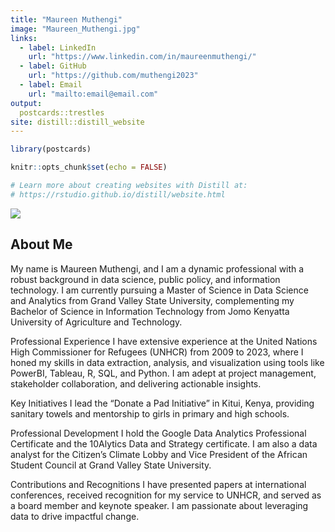 ```yaml
---
title: "Maureen Muthengi"
image: "Maureen_Muthengi.jpg"
links:
  - label: LinkedIn
    url: "https://www.linkedin.com/in/maureenmuthengi/"
  - label: GitHub
    url: "https://github.com/muthengi2023"
  - label: Email
    url: "mailto:email@email.com"
output:
  postcards::trestles
site: distill::distill_website
---
```


```r
library(postcards)
```

```r
knitr::opts_chunk$set(echo = FALSE)

# Learn more about creating websites with Distill at:
# https://rstudio.github.io/distill/website.html

```

![](Maureen_Muthengi.JPG)

## About Me
My name is Maureen Muthengi, and I am a dynamic professional with a robust background in data science, public policy, and information technology. I am currently pursuing a Master of Science in Data Science and Analytics from Grand Valley State University, complementing my Bachelor of Science in Information Technology from Jomo Kenyatta University of Agriculture and Technology.

Professional Experience
I have extensive experience at the United Nations High Commissioner for Refugees (UNHCR) from 2009 to 2023, where I honed my skills in data extraction, analysis, and visualization using tools like PowerBI, Tableau, R, SQL, and Python. I am adept at project management, stakeholder collaboration, and delivering actionable insights.

Key Initiatives
I lead the "Donate a Pad Initiative" in Kitui, Kenya, providing sanitary towels and mentorship to girls in primary and high schools.

Professional Development
I hold the Google Data Analytics Professional Certificate and the 10Alytics Data and Strategy certificate. I am also a data analyst for the Citizen’s Climate Lobby and Vice President of the African Student Council at Grand Valley State University.

Contributions and Recognitions
I have presented papers at international conferences, received recognition for my service to UNHCR, and served as a board member and keynote speaker. I am passionate about leveraging data to drive impactful change.


